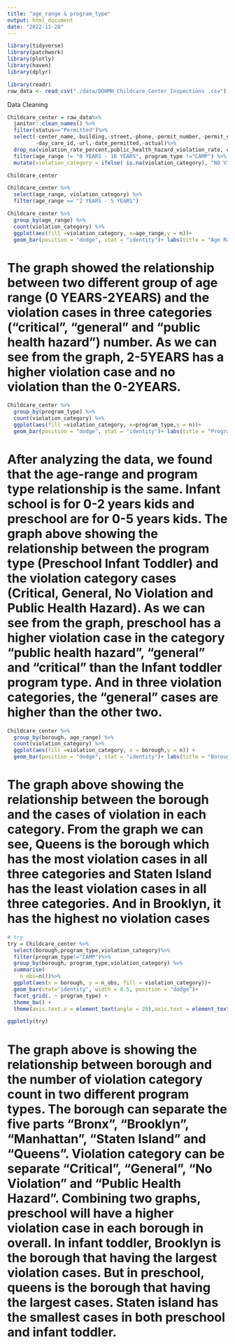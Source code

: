 ```yaml
---
title: "age_range & program_type"
output: html_document
date: "2022-11-28"
---
```


```r
library(tidyverse)
library(patchwork)
library(plotly)
library(haven)
library(dplyr)
```

```r
library(readr)
raw_data <- read_csv("./data/DOHMH_Childcare_Center_Inspections .csv")
```

Data Cleaning
```r
Childcare_center = raw_data%>%
  janitor::clean_names() %>%
  filter(status=="Permitted")%>%
  select(-center_name,-building,-street,-phone,-permit_number,-permit_expiration,
         -day_care_id,-url,-date_permitted,-actual)%>%
  drop_na(violation_rate_percent,public_health_hazard_violation_rate, critical_violation_rate, violation_status, age_range) %>% 
  filter(age_range != "0 YEARS - 16 YEARS", program_type !="CAMP") %>% 
  mutate(violation_category = ifelse( is.na(violation_category), "NO VIOLATION", violation_category))

Childcare_center
```


```r
Childcare_center %>% 
  select(age_range, violation_category) %>% 
  filter(age_range == "2 YEARS - 5 YEARS") 
```

```r
Childcare_center %>% 
  group_by(age_range) %>% 
  count(violation_category) %>% 
  ggplot(aes(fill =violation_category, x=age_range,y = n))+
  geom_bar(position = "dodge", stat = "identity")+ labs(title = "Age Range vs. Violation Categrory",y = "Total Violation Cases", x = "Age_Range") 
```
# The graph showed the relationship between two different group of age range (0 YEARS-2YEARS) and the violation cases in three categories (“critical”, “general” and “public health hazard”) number. As we can see from the graph, 2-5YEARS has a higher violation case and no violation than the 0-2YEARS. 
```r
Childcare_center %>% 
  group_by(program_type) %>% 
  count(violation_category) %>% 
  ggplot(aes(fill =violation_category, x=program_type,y = n))+
  geom_bar(position = "dodge", stat = "identity")+ labs(title = "Program Type vs. Violation Categrory",y = "Total Violation Cases", x = "Program Type") 
```

# After analyzing the data, we found that the age-range and program type relationship is the same. Infant school is for 0-2 years kids and preschool are for 0-5 years kids. The graph above showing the relationship between the program type (Preschool Infant Toddler) and the violation category cases (Critical, General, No Violation and Public Health Hazard). As we can see from the graph, preschool has a higher violation case in the category “public health hazard”, “general” and “critical” than the Infant toddler program type. And in three violation categories, the “general” cases are higher than the other two.

```r
Childcare_center %>% 
  group_by(borough, age_range) %>% 
  count(violation_category) %>% 
  ggplot(aes(fill =violation_category, x = borough,y = n)) +
  geom_bar(position = "dodge", stat = "identity")+ labs(title = "Borough vs. Violation Categrory",y = "Total Violation Cases", x = "Borough") 
```
# The graph above showing the relationship between the borough and the cases of violation in each category. From the graph we can see, Queens is the borough which has the most violation cases in all three categories and Staten Island has the least violation cases in all three categories. And in Brooklyn, it has the highest no violation cases


```r
# try
try = Childcare_center %>% 
  select(borough,program_type,violation_category)%>%
  filter(program_type!="CAMP")%>%
  group_by(borough, program_type,violation_category) %>% 
  summarise(
    n_obs=n())%>%
  ggplot(aes(x = borough, y = n_obs, fill = violation_category))+
  geom_bar(stat="identity", width = 0.5, position = "dodge")+
  facet_grid(. ~ program_type) +
  theme_bw() +
  theme(axis.text.x = element_text(angle = 28),axis.text = element_text(size = 5))+ labs(title = "Borough vs Violation Categrory in differnt Program Types",y = "Total Violation Cases", x = "Borough")

ggplotly(try) 
```
# The graph above is showing the relationship between borough and the number of violation category count in two different program types. The borough can separate the five parts “Bronx”, “Brooklyn”, “Manhattan”, “Staten Island” and “Queens”. Violation category can be separate “Critical”, “General”, “No Violation” and “Public Health Hazard”. Combining two graphs, preschool will have a higher violation case in each borough in overall. In infant toddler, Brooklyn is the borough that having the largest violation cases. But in preschool, queens is the borough that having the largest cases. Staten island has the smallest cases in both preschool and infant toddler. 


